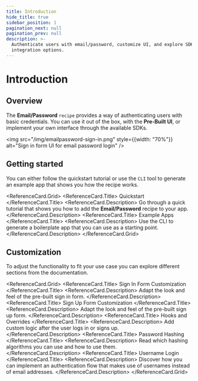 ```yaml
---
title: Introduction
hide_title: true
sidebar_position: 1
pagination_next: null
pagination_prev: null
description: >-
  Authenticate users with email/password, customize UI, and explore SDK
  integration options.
---
```



# Introduction

## Overview

The **Email/Password** `recipe` provides a way of authenticating users with basic credentials.
You can use it out of the box, with the **Pre-Built UI**, or implement your own interface through the available SDKs.

<img src="/img/emailpassword-sign-in.png" style={{width: "70%"}} alt="Sign in form UI for email password login" />

## Getting started 

You can either follow the quickstart tutorial or use the `CLI` tool to generate an example app that shows you how the recipe works.

<ReferenceCard.Grid>
  <ReferenceCard href="/docs/quickstart/introduction">
    <ReferenceCard.Title>
      Quickstart 
    </ReferenceCard.Title>
    <ReferenceCard.Description>
      Go through a quick tutorial that shows you how to add the **Email/Password** recipe to your app.
    </ReferenceCard.Description>
  </ReferenceCard>
  <ReferenceCard href="/docs/quickstart/example-apps/generate-example-app?recipe=emailpassword">
    <ReferenceCard.Title>
      Example Apps 
    </ReferenceCard.Title>
    <ReferenceCard.Description>
      Use the CLI to generate a boilerplate app that you can use as a starting point.
    </ReferenceCard.Description>
  </ReferenceCard>
</ReferenceCard.Grid>


## Customization 

To adjust the functionality to fit your use case you can explore different sections from the documentation. 

<ReferenceCard.Grid>
  <ReferenceCard href="/docs/authentication/email-password/customize-the-sign-in-form">
    <ReferenceCard.Title>
      Sign In Form Customization 
    </ReferenceCard.Title>
    <ReferenceCard.Description>
      Adapt the look and feel of the pre-built sign in form.
    </ReferenceCard.Description>
  </ReferenceCard>
  <ReferenceCard href="/docs/authentication/email-password/customize-the-sign-up-form">
    <ReferenceCard.Title>
      Sign Up Form Customization 
    </ReferenceCard.Title>
    <ReferenceCard.Description>
      Adapt the look and feel of the pre-built sign up form.
    </ReferenceCard.Description>
  </ReferenceCard>
  <ReferenceCard href="/docs/authentication/email-password/hooks-and-overrides">
    <ReferenceCard.Title>
      Hooks and Overrides
    </ReferenceCard.Title>
    <ReferenceCard.Description>
      Add custom logic after the user logs in or signs up.
    </ReferenceCard.Description>
  </ReferenceCard>
  <ReferenceCard href="/docs/authentication/email-password/password-hashing">
    <ReferenceCard.Title>
      Password Hashing
    </ReferenceCard.Title>
    <ReferenceCard.Description>
      Read which hashing algorithms you can use and how to use them.
    </ReferenceCard.Description>
  </ReferenceCard>
  <ReferenceCard href="/docs/authentication/email-password/implement-username-login">
    <ReferenceCard.Title>
      Username Login 
    </ReferenceCard.Title>
    <ReferenceCard.Description>
      Discover how you can implement an authentication flow that makes use of usernames instead of email addresses.
    </ReferenceCard.Description>
  </ReferenceCard>
</ReferenceCard.Grid>


